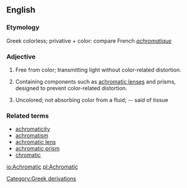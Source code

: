 ==English==

===Etymology===
Greek  colorless;  privative + color: compare French ''[[achromatique]]''

===Adjective===
# {{optics}} Free from color; transmitting light without color-related distortion.
# Containing components such as [[achromatic lens]]es and prisms, designed to prevent color-related distortion.
# {{biology}} Uncolored; not absorbing color from a fluid; -- said of tissue

===Related terms===
* [[achromaticity]]
* [[achromatism]]
* [[achromatic lens]]
* [[achromatic prism]]
* [[chromatic]]

[[Category:Greek derivations]]

[[io:Achromatic]]
[[pl:Achromatic]]